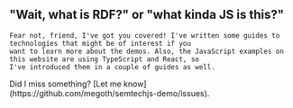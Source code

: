 
<Content id="rdf">
    <h2 className="subtitle is-5">&quot;Wait, what is RDF?&quot; or &quot;what kinda JS is this?&quot;</h2>

    Fear not, friend, I've got you covered! I've written some guides to technologies that might be of interest if you
    want to learn more about the demos. Also, the JavaScript examples on this website are using TypeScript and React, so
    I've introduced them in a couple of guides as well.
</Content>

<GuideList/>

<Content>
    Did I miss something? [Let me know](https://github.com/megoth/semtechjs-demo/issues).
</Content>